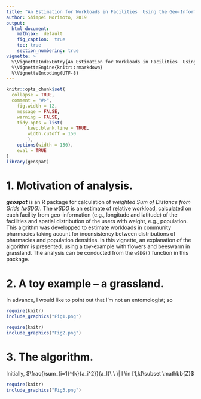 ```yaml
---
title: "An Estimation for Workloads in Facilities  Using the Geo-Information and Gridded Weights on on a Map."
author: Shimpei Morimoto, 2019
output: 
  html_document:
    mathjax:  default
    fig_caption:  true
    toc: true
    section_numbering: true
vignette: >
  %\VignetteIndexEntry{An Estimation for Workloads in Facilities  Using the Geo-Information and Gridded Weights on on a Map.}
  %\VignetteEngine{knitr::rmarkdown}
  %\VignetteEncoding{UTF-8}
---
```


```r
knitr::opts_chunk$set(
  collapse = TRUE,
  comment = "#>",
	fig.width = 12, 
	message = FALSE,
	warning = FALSE,
	tidy.opts = list(
		keep.blank.line = TRUE,
		width.cutoff = 150
		),
	options(width = 150),
	eval = TRUE
)
library(geospat)
```

# 1. Motivation of analysis.
__*geospat*__ is an R package for calculation of *weighted Sum of Distance from Grids (wSDG)*. The *wSDG* is an estimate of relative workload, calculated on each facility from geo-information (e.g., longitude and latitude) of the facilities and spatial distribution of the users with weight, e.g., population. This algrithm was developped to estimate workloads in community pharmacies taking acount for inconsistency between distributions of pharmacies and population densities. In this vignette, an explanation of the algorithm is presented, using a toy-example with flowers and beeswarm in grassland. The analysis can be conducted from the `wSDG()` function in this package.

# 2. A toy example -- a grassland.
In advance, I would like to point out that I'm not an entomologist; so 


```r
require(knitr)
include_graphics("Fig1.png")
```
```r
require(knitr)
include_graphics("Fig2.png")
```

# 3. The algorithm.
Initially, 
$\frac{\sum_{i=1}^{k}{a_i^2}}{a_l}\ \ \| l \in [1,k]\subset \mathbb{Z}$

```r
require(knitr)
include_graphics("Fig3.png")
```
